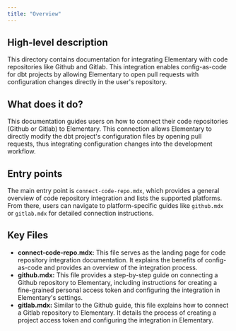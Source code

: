 ```yaml
---
title: "Overview"
---
```


## High-level description
This directory contains documentation for integrating Elementary with code repositories like Github and Gitlab. This integration enables config-as-code for dbt projects by allowing Elementary to open pull requests with configuration changes directly in the user's repository.

## What does it do?
This documentation guides users on how to connect their code repositories (Github or Gitlab) to Elementary. This connection allows Elementary to directly modify the dbt project's configuration files by opening pull requests, thus integrating configuration changes into the development workflow.

## Entry points
The main entry point is `connect-code-repo.mdx`, which provides a general overview of code repository integration and lists the supported platforms. From there, users can navigate to platform-specific guides like `github.mdx` or `gitlab.mdx` for detailed connection instructions.

## Key Files
- **connect-code-repo.mdx:** This file serves as the landing page for code repository integration documentation. It explains the benefits of config-as-code and provides an overview of the integration process.
- **github.mdx:** This file provides a step-by-step guide on connecting a Github repository to Elementary, including instructions for creating a fine-grained personal access token and configuring the integration in Elementary's settings.
- **gitlab.mdx:** Similar to the Github guide, this file explains how to connect a Gitlab repository to Elementary. It details the process of creating a project access token and configuring the integration in Elementary. 

